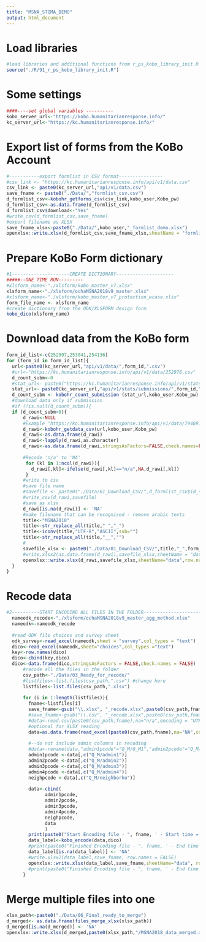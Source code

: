 ```yaml
---
title: "MSNA_STIMA_DEMO"
output: html_document
---
```



# Load libraries
```r
#load libraries and additional functions from r_ps_kobo_library_init.R
source("./R/91_r_ps_kobo_library_init.R")

```

# Some settings
```r
####----set global variables ----------
kobo_server_url<-"https://kobo.humanitarianresponse.info/"
kc_server_url<-"https://kc.humanitarianresponse.info/"

```

# Export list of forms from the KoBo Account
```r
#-----------export formlist in CSV format----------------
#csv_link <- "https://kc.humanitarianresponse.info/api/v1/data.csv"
csv_link <- paste0(kc_server_url,"api/v1/data.csv")
save_fname <- paste0("./Data/","formlist_csv.csv")
d_formlist_csv<-kobohr_getforms_csv(csv_link,kobo_user,Kobo_pw)
d_formlist_csv<-as.data.frame(d_formlist_csv)
d_formlist_csv$download<-"Yes"
#write_csv(d_formlist_csv,save_fname)
#export filename as XLSX
save_fname_xlsx<-paste0("./Data/",kobo_user,"_formlist_demo.xlsx")
openxlsx::write.xlsx(d_formlist_csv,save_fname_xlsx,sheetName = "formlist",row.names = FALSE)
```

# Prepare KoBo Form dictionary
```r

#1---------------------CREATE DICTIONARY---------------------
#####--ONE TIME RUN---------
#xlsform_name<-"./xlsform/kobo_master_v7.xlsx"
xlsform_name<-"./xlsform/ochaMSNA2018v9_master.xlsx"
#xlsform_name<-"./xlsform/kobo_master_v7_protection_wcase.xlsx"
form_file_name <- xlsform_name
#create dictionary from the ODK/XLSFORM design form
kobo_dico(xlsform_name)
```

# Download data from the KoBo form
```r
form_id_list<-c(252997,253041,254136)
for (form_id in form_id_list){
  url<-paste0(kc_server_url,"api/v1/data/",form_id,".csv")
  #url<-"https://kc.humanitarianresponse.info/api/v1/data/252978.csv"
  d_count_subm<-0
  #stat_url<- paste0("https://kc.humanitarianresponse.info/api/v1/stats/submissions/",d_formlist$id[i],"?group=a")
  stat_url<- paste0(kc_server_url,"api/v1/stats/submissions/",form_id,"?group=a")
  d_count_subm <- kobohr_count_submission (stat_url,kobo_user,Kobo_pw)
  #download data only if submission
  #if (!is.null(d_count_subm)){
  if (d_count_subm>0){
      d_rawi<-NULL
      #Example "https://kc.humanitarianresponse.info/api/v1/data/79489.csv"
      d_rawi<-kobohr_getdata_csv(url,kobo_user,Kobo_pw)
      d_rawi<-as.data.frame(d_rawi)
      d_rawi<-lapply(d_rawi,as.character)
      d_rawi<-as.data.frame(d_rawi,stringsAsFactors=FALSE,check.names=FALSE)
      
      #Recode 'n/a' to 'NA'
       for (kl in 1:ncol(d_rawi)){
         d_rawi[,kl]<-ifelse(d_rawi[,kl]=="n/a",NA,d_rawi[,kl])
       }
      #write to csv
      #save file name
      #savefile <- paste0("./Data/01_Download_CSV/",d_formlist_csv$id_string[i],"_", d_formlist_csv$id[i],"_data.csv")
      #write_csv(d_rawi,savefile)
      #save as xlsx
      d_rawi[is.na(d_rawi)] <- 'NA'
      #make filename that can be recognised - remove arabic texts
      title<-"MSNA2018"
      title<-str_replace_all(title," ","_")
      title<-iconv(title,"UTF-8","ASCII",sub="")
      title<-str_replace_all(title,"__","")
      #
      savefile_xlsx <- paste0("./Data/01_Download_CSV/",title,"_",form_id,"_data.xlsx")
      #write.xlsx2(as.data.frame(d_rawi),savefile_xlsx,sheetName = "data",row.names = FALSE)
      openxlsx::write.xlsx(d_rawi,savefile_xlsx,sheetName="data",row.names=FALSE)
  }
}
```

# Recode data
```r
#2----------START ENCODING ALL FILES IN THE FOLDER----------------------------------
  nameodk_recode<-"./xlsform/ochaMSNA2018v9_master_agg_method.xlsx"
  nameodk<-nameodk_recode
  
  #read ODK file choices and survey sheet
  odk_survey<-read_excel(nameodk,sheet = "survey",col_types = "text")  
  dico<-read_excel(nameodk,sheet="choices",col_types ="text")
  key<-row.names(dico)
  dico<-cbind(key,dico)
  dico<-data.frame(dico,stringsAsFactors = FALSE,check.names = FALSE)
      #recode all the files in the folder
      csv_path<-"./Data/03_Ready_for_recode/"
      #listfiles<-list.files(csv_path,".csv") #change here
      listfiles<-list.files(csv_path,".xlsx")
      
      for (i in 1:length(listfiles)){
        fname<-listfiles[i]
        save_fname<-gsub("\\.xlsx", "_recode.xlsx",paste0(csv_path,fname))
        #save_fname<-gsub("\\.csv", "_recode.xlsx",paste0(csv_path,fname)) #change here
        #data<-read.csv(paste0(csv_path,fname),na="n/a",encoding = "UTF-8", colClasses=c("character"), check.names = FALSE) #change here
        #optional for XLSX reading
        data=as.data.frame(read_excel(paste0(csv_path,fname),na="NA",col_types ="text"))
        
        #--do not include admin columns in recoding
        #data<-rename(data,"admin1pcode"="Q_M/Q_M1","admin2pcode"="Q_M/Q_M2","admin3pcode"="Q_M/Q_M3","admin4pcode"="Q_M/Q_M4","neighpcode"="Q_M/Q_M5")
        admin1pcode <-data[,c("Q_M/admin1")]
        admin2pcode <-data[,c("Q_M/admin2")]
        admin3pcode <-data[,c("Q_M/admin3")]
        admin4pcode <-data[,c("Q_M/admin4")]
        neighpcode <-data[,c("Q_M/neighborho")]
        
        data<-cbind(
              admin1pcode,
              admin2pcode,
              admin3pcode,
              admin4pcode,
              neighpcode,
              data
              )
        print(paste0("Start Encoding file - ", fname, ' - Start time =', Sys.time()))
        data_label<-kobo_encode(data,dico)
        #print(paste0("Finished Encoding file - ", fname, ' - End time =', Sys.time()))
        data_label[is.na(data_label)] <- 'NA'
        #write.xlsx2(data_label,save_fname, row.names = FALSE)
        openxlsx::write.xlsx(data_label,save_fname,sheetName="data", row.names = FALSE)
        #print(paste0("Finished Encoding file - ", fname, ' - End time =', Sys.time()))
      } 

```

# Merge multiple files into one
```r
xlsx_path<-paste0("./Data/06_Final_ready_to_merge")
d_merged<- as.data.frame(files_merge_xlsx(xlsx_path))
d_merged[is.na(d_merged)] <- 'NA'
openxlsx::write.xlsx(d_merged,paste0(xlsx_path,"/MSNA2018_data_merged.xlsx"),sheetName="MSNA2018_data_raw",row.names=FALSE)

```



